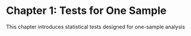 # Chapter 1: Tests for One Sample {.unnumbered}
This chapter introduces statistical tests designed for one-sample analysis
